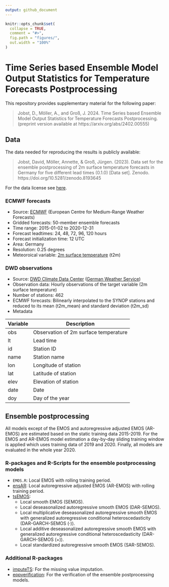 ```yaml
---
output: github_document
---
```


```r
knitr::opts_chunk$set(
  collapse = TRUE,
  comment = "#>",
  fig.path = "figures/",
  out.width = "100%"
)
```

# Time Series based Ensemble Model Output Statistics for Temperature Forecasts Postprocessing

This repository provides supplementary material for the following paper:

> Jobst, D., Möller, A., and Groß, J. 2024. Time Series based Ensemble Model Output Statistics for Temperature Forecasts Postprocessing. (preprint version available at https://arxiv.org/abs/2402.00555)

## Data

The data needed for reproducing the results is publicly available:

> Jobst, David, Möller, Annette, & Groß, Jürgen. (2023). Data set for the ensemble postprocessing of 2m surface temperature forecasts in Germany for five different lead times (0.1.0) [Data set]. Zenodo. https://doi.org/10.5281/zenodo.8193645

For the data license see [here](https://github.com/jobstdavid/paper_tsEMOS/DATA_LICENSE).

### ECMWF forecasts

- Source: [ECMWF](https://www.ecmwf.int) (European Centre for Medium-Range Weather Forecasts)
- Gridded forecasts: 50-member ensemble forecasts 
- Time range: 2015-01-02 to 2020-12-31
- Forecast leadtimes: 24, 48, 72, 96, 120 hours
- Forecast initialization time: 12 UTC
- Area: Germany
- Resolution: 0.25 degrees
- Meteoro\text{log}ical variable: [2m surface temperature](https://codes.ecmwf.int/grib/param-db/?id=167) (t2m)

### DWD observations

- Source: [DWD Climate Data Center](https://opendata.dwd.de/climate_environment/CDC/observations_germany/climate/hourly/air_temperature/historical/BESCHREIBUNG_obsgermany_climate_hourly_tu_historical_de.pdf) ([German Weather Service](https://www.dwd.de))
- Observation data: Hourly observations of the target variable (2m surface temperature)
- Number of stations: 462
- ECMWF forecasts: Bilinearly interpolated to the SYNOP stations and reduced to its mean (t2m_mean) and standard deviation (t2m_sd)
- Metadata

|Variable| Description|
|-------------|---------------|
|obs| Observation of 2m surface temperature|
|lt | Lead time |
|id| Station ID |
|name| Station name |
|lon| Longitude of station|
|lat| Latitude of station|
|elev| Elevation of station|
|date| Date|
|doy| Day of the year|

## Ensemble postprocessing
All models except of the EMOS and autoregressive adjusted EMOS (AR-EMOS) are estimated based on the static training data 2015-2019. For the EMOS and AR-EMOS model estimation a day-by-day sliding training window is applied which uses training data of 2019 and 2020. Finally, all models are evaluated in the whole year 2020.

### R-packages and R-Scripts for the ensemble postprocessing models
- `EMOS.R`: Local EMOS with rolling training period.
- [ensAR](https://github.com/JuGross/ensAR): Local autoregressive adjusted EMOS (AR-EMOS) with rolling training period.
- [tsEMOS](https://github.com/jobstdavid/tsEMOS): 
    - Local smooth EMOS (SEMOS).
    - Local deseasonalized autoregressive smooth EMOS (DAR-SEMOS).
    - Local multiplicative deseasonalized autoregressive smooth EMOS with generalized autoregressive conditional heteroscedasticity (DAR-GARCH-SEMOS ($\cdot$)).
    - Local additive deseasonalized autoregressive smooth EMOS with generalized autoregressive conditional heteroscedasticity (DAR-GARCH-SEMOS (+)).
    - Local standardized autoregressive smooth EMOS (SAR-SEMOS).

### Additional R-packages
- [imputeTS](https://cran.r-project.org/web/packages/imputeTS/index.html): For the missing value imputation.
- [eppverification](https://github.com/jobstdavid/eppverification): For the verification of the ensemble postprocessing models.
